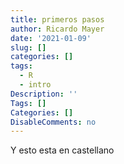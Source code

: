 ```yaml
---
title: primeros pasos
author: Ricardo Mayer
date: '2021-01-09'
slug: []
categories: []
tags:
  - R
  - intro
Description: ''
Tags: []
Categories: []
DisableComments: no
---
```



Y esto esta en castellano

